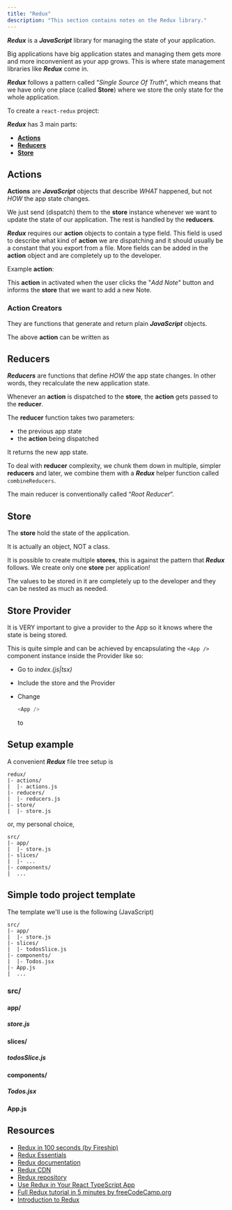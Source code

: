 ```yaml
---
title: "Redux"
description: "This section contains notes on the Redux library."
---
```



***Redux*** is a ***JavaScript*** library for managing the state of your application.

Big applications have big application states and managing them gets more and more inconvenient as your app grows. This is where state management libraries like ***Redux*** come in.

***Redux*** follows a pattern called “*Single Source Of Truth*”, which means that we have only one place (called **Store**) where we store the only state for the whole application.

To create a `react-redux` project:

<Gist gistCode="cb8f2eae341252880e83e5816d235c8d" fileName="init.sh" />

***Redux*** has 3 main parts:

- [**Actions**](#actions)
- [**Reducers**](#reducers)
- [**Store**](#store)

## Actions

**Actions** are ***JavaScript*** objects that describe *WHAT* happened, but not *HOW* the app state changes.

We just send (dispatch) them to τhe **store** instance whenever we want to update the state of our application. The rest is handled by the **reducers**.

***Redux*** requires our **action** objects to contain a type field. This field is used to describe what kind of **action** we are dispatching and it should usually be a constant that you export from a file. More fields can be added in the **action** object and are completely up to the developer.

Example **action**:

<Gist gistCode="cb8f2eae341252880e83e5816d235c8d" fileName="action.js" />

This **action** in activated when the user clicks the "*Add Note*" button and informs the **store** that we want to add a new Note.

### Action Creators

They are functions that generate and return plain ***JavaScript*** objects.

The above **action** can be written as

<Gist gistCode="cb8f2eae341252880e83e5816d235c8d" fileName="action-creators.js" />

## Reducers

***Reducers*** are functions that define *HOW* the app state changes. In other words, they recalculate the new application state.

Whenever an **action** is dispatched to the **store**, the **action** gets passed to the **reducer**.

The **reducer** function takes two parameters:

- the previous app state
- the **action** being dispatched

It returns the new app state.

<Gist gistCode="cb8f2eae341252880e83e5816d235c8d" fileName="reducer.js" />

To deal with **reducer** complexity, we chunk them down in multiple, simpler **reducers** and later, we combine them with a ***Redux*** helper function called `combineReducers`.

The main reducer is conventionally called “*Root Reducer*”.

## Store

The **store** hold the state of the application.

It is actually an object, NOT a class.

It is possible to create multiple **stores**, this is against the pattern that ***Redux*** follows. We create only one **store** per application!

The values to be stored in it are completely up to the developer and they can be nested as much as needed.

## Store Provider

It is VERY important to give a provider to the App so it knows where the state is being stored.

This is quite simple and can be achieved by encapsulating the `<App />` component instance inside the Provider like so:

- Go to *index.(js|tsx)*
- Include the store and the Provider

  <Gist gistCode="cb8f2eae341252880e83e5816d235c8d" fileName="store-provider-import.js" />

- Change

  ```javascript
  <App />
  ```

  to

  <Gist gistCode="cb8f2eae341252880e83e5816d235c8d" fileName="store-provider.jsx" />

## Setup example

A convenient ***Redux*** file tree setup is

```
redux/
|- actions/
|  |- actions.js
|- reducers/
|  |- reducers.js
|- store/
|  |- store.js
```

or, my personal choice,

```
src/
|- app/
|  |- store.js
|- slices/
|  |- ...
|- components/
|  ...
```

## Simple todo project template

The template we'll use is the following (JavaScript)

```
src/
|- app/
|  |- store.js
|- slices/
|  |- todosSlice.js
|- components/
|  |- Todos.jsx
|- App.js
|  ...
```

### src/

#### app/

##### store.js

<Gist gistCode="cb8f2eae341252880e83e5816d235c8d" fileName="store.js" />

#### slices/

##### todosSlice.js

<Gist gistCode="cb8f2eae341252880e83e5816d235c8d" fileName="todosSlice.js" />

#### components/

##### Todos.jsx

<Gist gistCode="cb8f2eae341252880e83e5816d235c8d" fileName="Todos.jsx" />

#### App.js

<Gist gistCode="cb8f2eae341252880e83e5816d235c8d" fileName="App.js" />

## Resources

- [Redux in 100 seconds (by Fireship)](https://youtu.be/_shA5Xwe8_4)
- [Redux Essentials](https://redux.js.org/tutorials/essentials/part-1-overview-concepts)
- [Redux documentation](https://redux.js.org/introduction/getting-started)
- [Redux CDN](https://cdnjs.com/libraries/redux)
- [Redux repository](https://github.com/reduxjs/redux)
- [Use Redux in Your React TypeScript App](https://www.freecodecamp.org/news/how-to-use-redux-in-your-react-typescript-app/)
- [Full Redux tutorial in 5 minutes by freeCodeCamp.org](https://youtu.be/oD3miHerQbY)
- [Introduction to Redux](https://javascript.plainenglish.io/the-only-introduction-to-redux-and-react-redux-youll-ever-need-8ce5da9e53c6)
